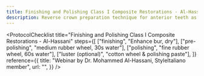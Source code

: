 ```yaml
---
title: Finishing and Polishing Class I Composite Restorations - Al-Hassani
description: Reverse crown preparation technique for anterior teeth as described by Dr. DiTolla
---
```



<ProtocolChecklist
  title="Finishing and Polishing Class I Composite Restorations - Al-Hassani"
  steps={[
    ["finishing", "Enhance bur, dry"],
    ["pre-polishing", "medium rubber wheel, 30s water"],
    ["polishing", "fine rubber wheel, 60s water"],
    ["luster (optional)", "cotton wheel & polishing paste"],
  ]}
  reference={{
    title: "Webinar by Dr. Mohammed Al-Hassani, StyleItaliano member",
    url: "",
  }}
/>
